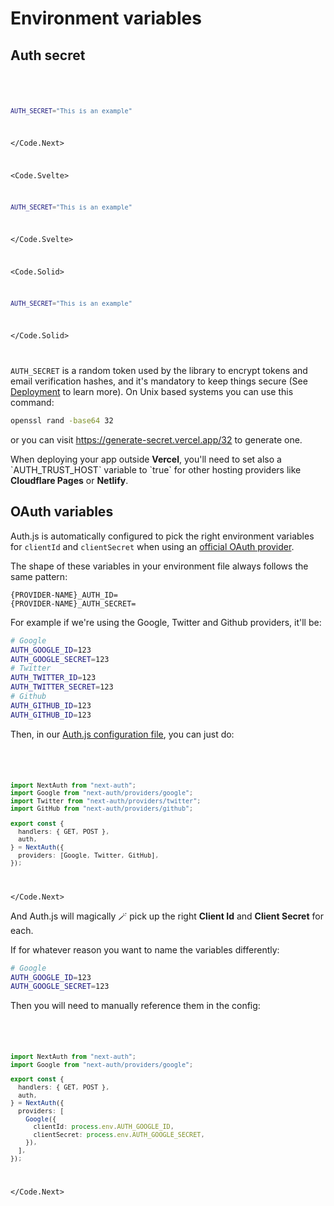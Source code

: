 
# Environment variables

## Auth secret

<Code>
<Code.Next>

```bash filename=".env.local"
AUTH_SECRET="This is an example"
```

</Code.Next>

<Code.Svelte>

```bash filename=".env"
AUTH_SECRET="This is an example"
```

</Code.Svelte>

<Code.Solid>

```bash filename=".env"
AUTH_SECRET="This is an example"
```

</Code.Solid>

</Code>

`AUTH_SECRET` is a random token used by the library to encrypt tokens and email verification hashes, and it's mandatory to keep things secure (See [Deployment](/deployment) to learn more). On Unix based systems you can use this command:

```bash
openssl rand -base64 32
```

or you can visit https://generate-secret.vercel.app/32 to generate one.

<Callout type="warning">
  When deploying your app outside <strong>Vercel</strong>, you'll need to set
  also a `AUTH_TRUST_HOST` variable to `true` for other hosting providers like
  <strong>Cloudflare Pages</strong> or <strong>Netlify</strong>.
</Callout>

## OAuth variables

Auth.js is automatically configured to pick the right environment variables for `clientId` and `clientSecret` when using an [official OAuth provider](/reference/oauth-providers).

The shape of these variables in your environment file always follows the same pattern:

```
{PROVIDER-NAME}_AUTH_ID=
{PROVIDER-NAME}_AUTH_SECRET=
```

For example if we're using the Google, Twitter and Github providers, it'll be:

```bash
# Google
AUTH_GOOGLE_ID=123
AUTH_GOOGLE_SECRET=123
# Twitter
AUTH_TWITTER_ID=123
AUTH_TWITTER_SECRET=123
# Github
AUTH_GITHUB_ID=123
AUTH_GITHUB_ID=123
```

Then, in our [Auth.js configuration file](/tutorials/configuration), you can just do:

<Code>
<Code.Next>

```ts filename="./auth.ts"
import NextAuth from "next-auth";
import Google from "next-auth/providers/google";
import Twitter from "next-auth/providers/twitter";
import GitHub from "next-auth/providers/github";

export const {
  handlers: { GET, POST },
  auth,
} = NextAuth({
  providers: [Google, Twitter, GitHub],
});
```

</Code.Next>
</Code>

And Auth.js will magically 🪄 pick up the right **Client Id** and **Client Secret** for each.

If for whatever reason you want to name the variables differently:

```bash
# Google
AUTH_GOOGLE_ID=123
AUTH_GOOGLE_SECRET=123
```

Then you will need to manually reference them in the config:

<Code>
<Code.Next>

```ts filename="./auth.ts"
import NextAuth from "next-auth";
import Google from "next-auth/providers/google";

export const {
  handlers: { GET, POST },
  auth,
} = NextAuth({
  providers: [
    Google({
      clientId: process.env.AUTH_GOOGLE_ID,
      clientSecret: process.env.AUTH_GOOGLE_SECRET,
    }),
  ],
});
```

</Code.Next>
</Code>

